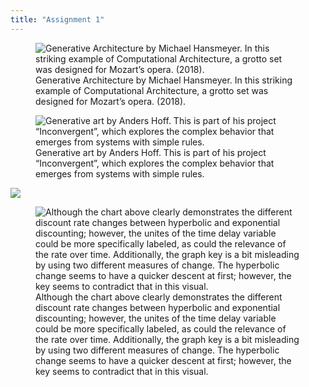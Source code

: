 ```yaml
---
title: "Assignment 1"
---
```


![Generative Architecture by Michael Hansmeyer. In this striking example of Computational Architecture, a grotto set was designed for Mozart's opera. (2018).](images/Generative+Architecture+by+Michael+Hansmeyer.jpeg)

![Generative art by Anders Hoff. This is part of his project "Inconvergent", which explores the complex behavior that emerges from systems with simple rules.](images/Computer+Generated+Art+by+Anders+Hoff.jpeg)

![](images/Fall%20leaf.jpg)

![Although the chart above clearly demonstrates the different discount rate changes between hyperbolic and exponential discounting; however, the unites of the time delay variable could be more specifically labeled, as could the relevance of the rate over time. Additionally, the graph key is a bit misleading by using two different measures of change. The hyperbolic change seems to have a quicker descent at first; however, the key seems to contradict that in this visual.](images/chart.jpg)
